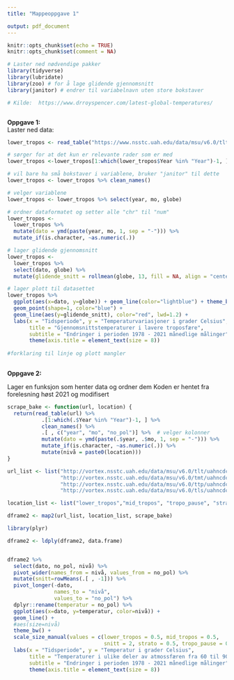 ```yaml
---
title: "Mappeoppgave 1"

output: pdf_document
---
```


```r
knitr::opts_chunk$set(echo = TRUE)
knitr::opts_chunk$set(comment = NA)
```
```r
# Laster ned nødvendige pakker
library(tidyverse)
library(lubridate)
library(zoo) # for å lage glidende gjennomsnitt
library(janitor) # endrer til variabelnavn uten store bokstaver

# Kilde:  https://www.drroyspencer.com/latest-global-temperatures/



```
**Oppgave 1:**  
Laster ned data:

```r
lower_tropos <- read_table("https://www.nsstc.uah.edu/data/msu/v6.0/tlt/uahncdc_lt_6.0.txt")

# sørger for at det kun er relevante rader som er med
lower_tropos <-lower_tropos[1:which(lower_tropos$Year %in% "Year")-1, ]

# vil bare ha små bokstaver i variablene, bruker "janitor" til dette
lower_tropos <- lower_tropos %>% clean_names()

# velger variablene
lower_tropos <- lower_tropos %>% select(year, mo, globe)

# ordner dataformatet og setter alle "chr" til "num"
lower_tropos <-
  lower_tropos %>% 
  mutate(dato = ymd(paste(year, mo, 1, sep = "-"))) %>% 
  mutate_if(is.character, ~as.numeric(.))

# lager glidende gjennomsnitt
lower_tropos <-
  lower_tropos %>% 
  select(dato, globe) %>% 
  mutate(glidende_snitt = rollmean(globe, 13, fill = NA, align = "center"))

# lager plott til datasettet
lower_tropos %>% 
  ggplot(aes(x=dato, y=globe)) + geom_line(color="lightblue") + theme_bw() +
  geom_point(shape=1, color="blue") +
  geom_line(aes(y=glidende_snitt), color="red", lwd=1.2) +
  labs(x = "Tidsperiode", y = "Temperaturvariasjoner i grader Celsius", 
       title = "Gjennomsnittstemperaturer i lavere troposfære", 
       subtitle = "Endringer i perioden 1978 - 2021 månedlige målinger") +
       theme(axis.title = element_text(size = 8))
  
#forklaring til linje og plott mangler
 

```
**Oppgave 2:**

Lager en funksjon som henter data og ordner dem
Koden er hentet fra forelesning høst 2021 og modifisert
```r
scrape_bake <- function(url, location) {
  return(read_table(url) %>%
           .[1:which(.$Year %in% "Year")-1, ] %>%
           clean_names() %>%
           .[ , c("year", "mo", "no_pol")] %>%  # velger kolonner
           mutate(dato = ymd(paste(.$year, .$mo, 1, sep = "-"))) %>%
           mutate_if(is.character, ~as.numeric(.)) %>%
           mutate(nivå = paste0(location)))
}

url_list <- list("http://vortex.nsstc.uah.edu/data/msu/v6.0/tlt/uahncdc_lt_6.0.txt",
                 "http://vortex.nsstc.uah.edu/data/msu/v6.0/tmt/uahncdc_mt_6.0.txt",
                 "http://vortex.nsstc.uah.edu/data/msu/v6.0/ttp/uahncdc_tp_6.0.txt",
                 "http://vortex.nsstc.uah.edu/data/msu/v6.0/tls/uahncdc_ls_6.0.txt")

location_list <- list("lower_tropos","mid_tropos", "tropo_pause", "strato")

dframe2 <- map2(url_list, location_list, scrape_bake)

library(plyr)

dframe2 <- ldply(dframe2, data.frame)


dframe2 %>% 
  select(dato, no_pol, nivå) %>%
  pivot_wider(names_from = nivå, values_from = no_pol) %>% 
  mutate(snitt=rowMeans(.[ , -1])) %>% 
  pivot_longer(-dato,
               names_to = "nivå",
               values_to = "no_pol") %>%
  dplyr::rename(temperatur = no_pol) %>% 
  ggplot(aes(x=dato, y=temperatur, color=nivå)) + 
  geom_line() + 
  #aes(size=nivå)
  theme_bw() +
  scale_size_manual(values = c(lower_tropos = 0.5, mid_tropos = 0.5, 
                               snitt = 2, strato = 0.5, tropo_pause = 0.5)) +
  labs(x = "Tidsperiode", y = "Temperatur i grader Celsius", 
       title = "Temperaturer i ulike deler av atmossfæren fra 60 til 90 grader nord ", 
       subtitle = "Endringer i perioden 1978 - 2021 månedlige målinger") +
       theme(axis.title = element_text(size = 8))
```

